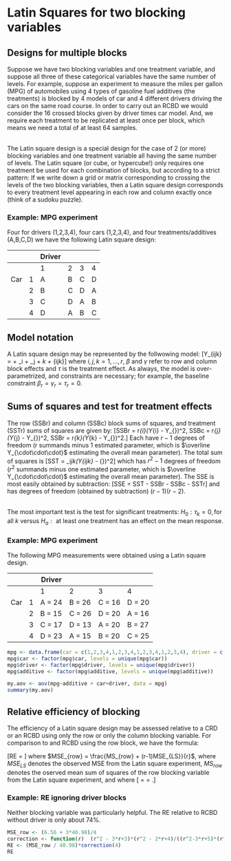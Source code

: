 # Latin Squares for two blocking variables

## Designs for multiple blocks

Suppose we have two blocking variables and one treatment variable, and suppose all three of these categorical variables have the same number of levels.  For example, suppose an experiment to measure the miles per gallon (MPG) of automobiles using 4 types of gasoline fuel additives (the treatments) is blocked by 4 models of car and 4 different drivers driving the cars on the same road course.  In order to carry out an RCBD we would consider the 16 crossed blocks given by driver times car model.  And, we require each treatment to be replicated at least once per block, which means we need a total of at least 64 samples.  <br><br>

The Latin square design is a special design for the case of 2 (or more) blocking variables and one treatment variable all having the same number of levels.  The Latin square (or cube, or hypercube!) only requires one treatment be used for each combination of blocks, but according to a strict pattern: If we write down a grid or matrix corresponding to crossing the levels of the two blocking variables, then a Latin square design corresponds to every treatment level appearing in each row and column exactly once (think of a sudoku puzzle).

### Example: MPG experiment

Four for drivers (1,2,3,4), four cars (1,2,3,4), and four treatments/additives (A,B,C,D) we have the following Latin square design:

|     	|   	| Driver 	|   	|   	|   	|
|-----	|---	|--------	|---	|---	|---	|
|     	|   	| 1      	| 2 	| 3 	| 4 	|
| Car 	| 1 	| A      	| B 	| C 	| D 	|
|     	| 2 	| B      	| C 	| D 	| A 	|
|     	| 3 	| C      	| D 	| A 	| B 	|
|     	| 4 	| D      	| A 	| B 	| C 	|


## Model notation

A Latin square design may be represented by the follwowing model:
\[Y_{ijk} = \mu + \beta_i + \gamma_j + \tau_k + \epsilon_{ijk}\]
where $i, j, k = 1, \ldots, r$, $\beta$ and $\gamma$ refer to row and column block effects and $\tau$ is the treatment effect.  As always, the model is over-parametrized, and constraints are necessary; for example, the baseline constraint $\beta_r = \gamma_r = \tau_r = 0$.



## Sums of squares and test for treatment effects

The row (SSBr) and column (SSBc) block sums of squares, and treatment (SSTr) sums of squares are given by:
\[SSBr = r\sum_{i}(\overline Y_{i\cdot\cdot} - \overline Y_{\cdot\cdot\cdot})^2, \quad SSBc = r\sum_{j}(\overline Y_{\cdot j\cdot} - \overline Y_{\cdot\cdot\cdot})^2, \quad SSBr = r\sum_{k}(\overline Y_{\cdot\cdot k} - \overline Y_{\cdot\cdot\cdot})^2.\]
Each have $r-1$ degrees of freedom (r summands minus 1 estimated parameter, which is $\overline Y_{\cdot\cdot\cdot}$ estimating the overall mean parameter).  The total sum of squares is
\[SST = \sum_i\sum_j\sum_k(Y_{ijk} - \overline{Y}_{\cdot\cdot\cdot})^2\]
which has $r^2 - 1$ degrees of freedom ($r^2$ summands minus one estimated parameter, which is $\overline Y_{\cdot\cdot\cdot}$ estimating the overall mean parameter).  The SSE is most easily obtained by subtraction:
\[SSE = SST - SSBr - SSBc - SSTr\]
and has degrees of freedom (obtained by subtraction) $(r-1)(r-2)$.  <br><br>

The most important test is the test for significant treatments: $H_0: \tau_k = 0, \text{for all } k$ versus $H_a: \text{ at least one treatment has an effect}$ on the mean response.

### Example:  MPG experiment

The following MPG measurements were obtained using a Latin square design.


|     	|   	| Driver 	|        	|        	|        	|
|-----	|---	|--------	|--------	|--------	|--------	|
|     	|   	| 1      	| 2      	| 3      	| 4      	|
| Car 	| 1 	| A = 24 	| B = 26 	| C = 16 	| D = 20 	|
|     	| 2 	| B = 15 	| C = 26 	| D = 20 	| A = 16 	|
|     	| 3 	| C = 17 	| D = 13 	| A = 20 	| B = 27 	|
|     	| 4 	| D = 23 	| A = 15 	| B = 20 	| C = 25 	|


```r
mpg <- data.frame(car = c(1,2,3,4,1,2,3,4,1,2,3,4,1,2,3,4), driver = c(1,1,1,1,2,2,2,2,3,3,3,3,4,4,4,4), additive = c('A', 'B', 'C','D','B','C','D','A','C','D','A','B','D','A','B','C'), mpg = c(24,15,17,23,26,26,13,15,16,20,20,20,20,16,27,25) )
mpg$car <- factor(mpg$car, levels = unique(mpg$car))
mpg$driver <- factor(mpg$driver, levels = unique(mpg$driver))
mpg$additive <- factor(mpg$additive, levels = unique(mpg$additive))

my.aov <- aov(mpg~additive + car+driver, data = mpg)
summary(my.aov)

```


## Relative efficiency of blocking

The efficiency of a Latin square design may be assessed relative to a CRD or an RCBD using only the row or only the column blocking variable.  For comparison to and RCBD using the row block, we have the formula:

\[RE = \frac{MSE_{row}}{MSE_{LS}} \times \text{df correction}\]
where $MSE_{row} = \frac{MS_{row} + (r-1)MSE_{LS}}{r}$, where $MSE_{LS}$ denotes the observed MSE from the Latin square experiment, $MS_{row}$ denotes the oserved mean sum of squares of the row blocking variable from the Latin square experiment, and where
\[\text{df correction} = \frac{df_{E, LS}+1}{df_{E,RCBD} + 1}\times\frac{df_{E,RCBD}+3}{df_{E,LS}+3} = \frac{r^2-3r+3}{r^2-2r+2}\times\frac{r^2-2r+4}{r^2-3r+5}.\]


### Example: RE ignoring driver blocks

Neither blocking variable was particularly helpful.  The RE relative to RCBD without driver is only about $74\%$.

```r
MSE_row <- (6.56 + 3*40.98)/4
correction <- function(r)  (r^2 - 3*r+3)*(r^2 - 2*r+4)/((r^2-3*r+5)*(r^2 - 2*r+2))
RE <- (MSE_row / 40.98)*correction(4)
RE
```






